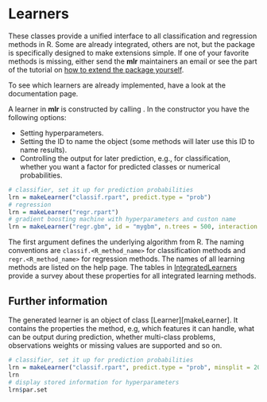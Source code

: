 Learners
========

These classes provide a unified interface to all
classification and regression methods in R. Some are already integrated,
others are not, but the package is specifically designed to make
extensions simple. If one of your favorite methods is missing, either
send the **mlr** maintainers an email or see the part of the tutorial
on [how to extend the package yourself](create_learner.md).

To see which learners are already implemented, have a look at the \man[learners] documentation page.

A learner in **mlr** is constructed by calling \man[makeLearner].
In the constructor you have the following options:

* Setting hyperparameters.
* Setting the ID to name the object (some methods will later use this ID to name results).
* Controlling the output for later prediction, e.g., for classification,
  whether you want a factor for predicted classes or numerical probabilities.

```r
# classifier, set it up for prediction probabilities
lrn = makeLearner("classif.rpart", predict.type = "prob")
# regression
lrn = makeLearner("regr.rpart")
# gradient boosting machine with hyperparameters and custon name
lrn = makeLearner("regr.gbm", id = "mygbm", n.trees = 500, interaction.depth = 3)
```

The first argument defines the underlying algorithm from R.
The naming conventions are ``classif.<R_method_name>`` for
classification methods and ``regr.<R_method_name>`` for regression methods.
The names of all learning methods are listed on the \man[learners] help page.
The tables in [IntegratedLearners](../integrated_learners.md) provide a survey about these properties for
all integrated learning methods.

Further information
-------------------

The generated learner is an object of class \man2[Learner][makeLearner].
It contains the properties the method, e.g, which features it can handle,
what can be output during prediction, whether multi-class problems,
observations weights or missing values are supported and so on.

```r
# classifier, set it up for prediction probabilities
lrn = makeLearner("classif.rpart", predict.type = "prob", minsplit = 20)
lrn
# display stored information for hyperparameters
lrn$par.set
```

